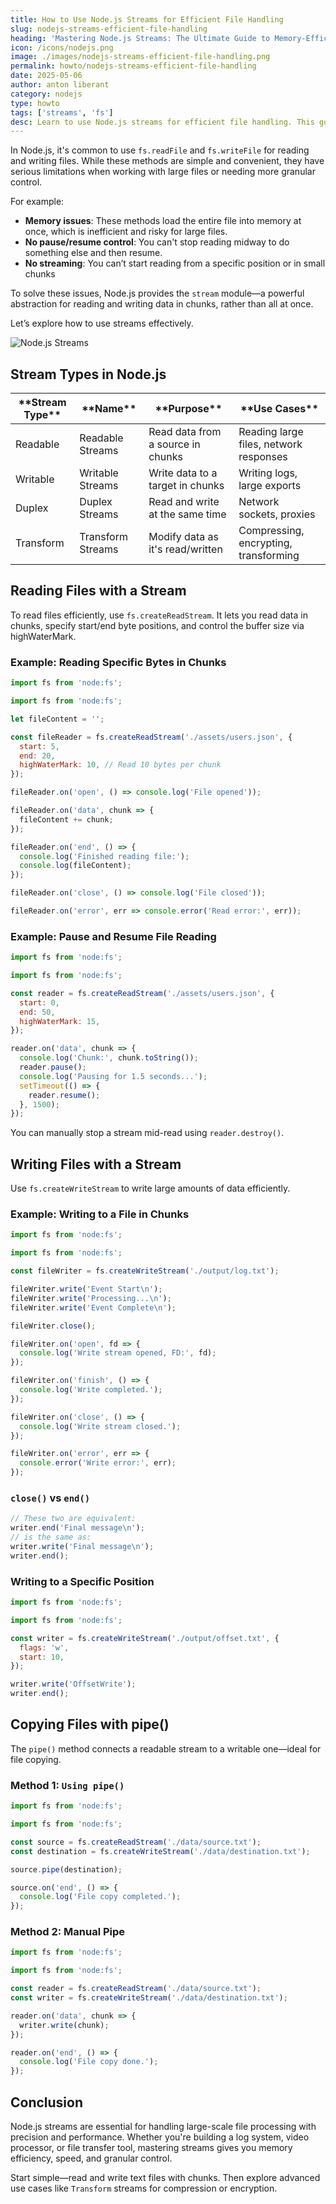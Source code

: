 ```yaml
---
title: How to Use Node.js Streams for Efficient File Handling
slug: nodejs-streams-efficient-file-handling
heading: 'Mastering Node.js Streams: The Ultimate Guide to Memory-Efficient File Processing'
icon: /icons/nodejs.png
image: ./images/nodejs-streams-efficient-file-handling.png
permalink: howto/nodejs-streams-efficient-file-handling
date: 2025-05-06
author: anton liberant
category: nodejs
type: howto
tags: ['streams', 'fs']
desc: Learn to use Node.js streams for efficient file handling. This guide covers readable, writable, and transform streams with practical examples for large files.
---
```


In Node.js, it's common to use `fs.readFile` and `fs.writeFile` for reading and writing files. While these methods are simple and convenient, they have serious limitations when working with large files or needing more granular control.

For example:

- **Memory issues**: These methods load the entire file into memory at once, which is inefficient and risky for large files.
- **No pause/resume control**: You can't stop reading midway to do something else and then resume.
- **No streaming**: You can’t start reading from a specific position or in small chunks

To solve these issues, Node.js provides the `stream` module—a powerful abstraction for reading and writing data in chunks, rather than all at once.

Let’s explore how to use streams effectively.

![Node.js Streams](./images/nodejs-streams-efficient-file-handling.png)

## Stream Types in Node.js

<table>
  <thead>
    <tr>
      <th>**Stream Type**</th>
      <th>**Name**</th>
      <th>**Purpose**</th>
      <th>**Use Cases**</th>
    </tr>
  </thead>
  <tbody>
    <tr>
      <td>Readable</td>
      <td>Readable Streams</td>
      <td>Read data from a source in chunks</td>
      <td>Reading large files, network responses</td>
    </tr>
    <tr>
      <td>Writable</td>
      <td>Writable Streams</td>
      <td>Write data to a target in chunks</td>
      <td>Writing logs, large exports</td>
    </tr>
    <tr>
      <td>Duplex</td>
      <td>Duplex Streams</td>
      <td>Read and write at the same time</td>
      <td>Network sockets, proxies</td>
    </tr>
    <tr>
      <td>Transform</td>
      <td>Transform Streams</td>
      <td>Modify data as it's read/written</td>
      <td>Compressing, encrypting, transforming</td>
    </tr>
  </tbody>
</table>

## Reading Files with a Stream

To read files efficiently, use `fs.createReadStream`. It lets you read data in chunks, specify start/end byte positions, and control the buffer size via highWaterMark.

### Example: Reading Specific Bytes in Chunks

```js
import fs from 'node:fs';

import fs from 'node:fs';

let fileContent = '';

const fileReader = fs.createReadStream('./assets/users.json', {
  start: 5,
  end: 20,
  highWaterMark: 10, // Read 10 bytes per chunk
});

fileReader.on('open', () => console.log('File opened'));

fileReader.on('data', chunk => {
  fileContent += chunk;
});

fileReader.on('end', () => {
  console.log('Finished reading file:');
  console.log(fileContent);
});

fileReader.on('close', () => console.log('File closed'));

fileReader.on('error', err => console.error('Read error:', err));
```

### Example: Pause and Resume File Reading

```js
import fs from 'node:fs';

import fs from 'node:fs';

const reader = fs.createReadStream('./assets/users.json', {
  start: 0,
  end: 50,
  highWaterMark: 15,
});

reader.on('data', chunk => {
  console.log('Chunk:', chunk.toString());
  reader.pause();
  console.log('Pausing for 1.5 seconds...');
  setTimeout(() => {
    reader.resume();
  }, 1500);
});
```

You can manually stop a stream mid-read using `reader.destroy()`.

## Writing Files with a Stream

Use `fs.createWriteStream` to write large amounts of data efficiently.

### Example: Writing to a File in Chunks

```js
import fs from 'node:fs';

import fs from 'node:fs';

const fileWriter = fs.createWriteStream('./output/log.txt');

fileWriter.write('Event Start\n');
fileWriter.write('Processing...\n');
fileWriter.write('Event Complete\n');

fileWriter.close();

fileWriter.on('open', fd => {
  console.log('Write stream opened, FD:', fd);
});

fileWriter.on('finish', () => {
  console.log('Write completed.');
});

fileWriter.on('close', () => {
  console.log('Write stream closed.');
});

fileWriter.on('error', err => {
  console.error('Write error:', err);
});
```

### `close()` vs `end()`

```js
// These two are equivalent:
writer.end('Final message\n');
// is the same as:
writer.write('Final message\n');
writer.end();
```

### Writing to a Specific Position

```js
import fs from 'node:fs';

import fs from 'node:fs';

const writer = fs.createWriteStream('./output/offset.txt', {
  flags: 'w',
  start: 10,
});

writer.write('OffsetWrite');
writer.end();
```

## Copying Files with pipe()

The `pipe()` method connects a readable stream to a writable one—ideal for file copying.

### Method 1: `Using pipe()`

```js
import fs from 'node:fs';

import fs from 'node:fs';

const source = fs.createReadStream('./data/source.txt');
const destination = fs.createWriteStream('./data/destination.txt');

source.pipe(destination);

source.on('end', () => {
  console.log('File copy completed.');
});
```

### Method 2: Manual Pipe

```js
import fs from 'node:fs';

import fs from 'node:fs';

const reader = fs.createReadStream('./data/source.txt');
const writer = fs.createWriteStream('./data/destination.txt');

reader.on('data', chunk => {
  writer.write(chunk);
});

reader.on('end', () => {
  console.log('File copy done.');
});
```

## Conclusion

Node.js streams are essential for handling large-scale file processing with precision and performance. Whether you're building a log system, video processor, or file transfer tool, mastering streams gives you memory efficiency, speed, and granular control.

Start simple—read and write text files with chunks. Then explore advanced use cases like `Transform` streams for compression or encryption.

